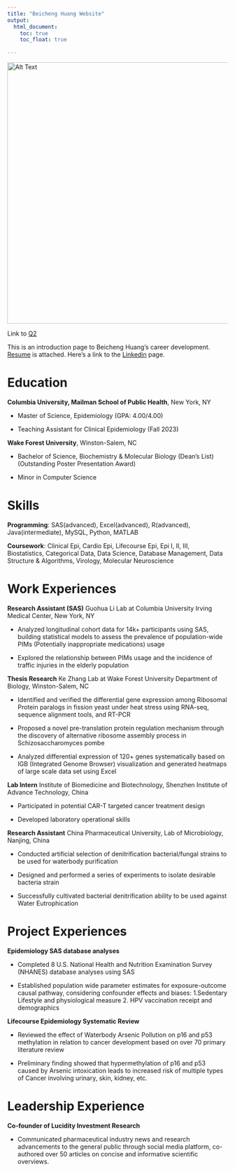 ```yaml
---
title: "Beicheng Huang Website"
output: 
  html_document:
    toc: true
    toc_float: true
    
---
```


<img src="./resume photo.jpg" alt="Alt Text" width="546" height="598">

Link to [Q2](Problem2.html)

This is an introduction page to Beicheng Huang's career development. [Resume](resume.html) is attached.
Here's a link to the [Linkedin](https://www.linkedin.com/in/beicheng-huang-118480225/) page.

# Education
**Columbia University, Mailman School of Public Health**, New York, NY

- Master of Science, Epidemiology (GPA: 4.00/4.00) 

- Teaching Assistant for Clinical Epidemiology (Fall 2023) 


**Wake Forest University**, Winston-Salem, NC

- Bachelor of Science, Biochemistry & Molecular Biology (Dean’s List) (Outstanding Poster Presentation Award)

- Minor in Computer Science 


# Skills
**Programming**:  SAS(advanced), Excel(advanced), R(advanced), Java(intermediate), MySQL, Python, MATLAB

**Coursework**:	Clinical Epi, Cardio Epi, Lifecourse Epi, Epi I, II, III, Biostatistics, Categorical Data, Data Science, Database Management, Data Structure & Algorithms, Virology, Molecular Neuroscience     


# Work Experiences

**Research Assistant (SAS)**
Guohua Li Lab at Columbia University Irving Medical Center, New York, NY

- 	Analyzed longitudinal cohort data for 14k+ participants using SAS, building statistical models to assess the prevalence of population-wide PIMs (Potentially inappropriate medications) usage

- 	Explored the relationship between PIMs usage and the incidence of traffic injuries in the elderly population

**Thesis Research**
Ke Zhang Lab at Wake Forest University Department of Biology, Winston-Salem, NC

- 	Identified and verified the differential gene expression among Ribosomal Protein paralogs in fission yeast under heat stress using RNA-seq, sequence alignment tools, and RT-PCR

- 	Proposed a novel pre-translation protein regulation mechanism through the discovery of alternative ribosome assembly process in Schizosaccharomyces pombe

- 	Analyzed differential expression of 120+ genes systematically based on IGB (Integrated Genome Browser) visualization and generated heatmaps of large scale data set using Excel 

**Lab Intern**
Institute of Biomedicine and Biotechnology, Shenzhen Institute of Advance Technology, China

- 	Participated in potential CAR-T targeted cancer treatment design

- 	Developed laboratory operational skills

**Research Assistant**
China Pharmaceutical University, Lab of Microbiology, Nanjing, China

- 	Conducted artificial selection of denitrification bacterial/fungal strains to be used for waterbody purification

- 	Designed and performed a series of experiments to isolate desirable bacteria strain

- 	Successfully cultivated bacterial denitrification ability to be used against Water Eutrophication


# Project Experiences

**Epidemiology SAS database analyses** 

- 	Completed 8 U.S. National Health and Nutrition Examination Survey (NHANES) database analyses using SAS

- 	Established population wide parameter estimates for exposure-outcome causal pathway, considering confounder effects and biases: 
1.Sedentary Lifestyle and physiological measure 2. HPV vaccination receipt and demographics

**Lifecourse Epidemiology Systematic Review**

- 	Reviewed the effect of Waterbody Arsenic Pollution on p16 and p53 methylation in relation to cancer development based on over 70 primary literature review 

- 	Preliminary finding showed that hypermethylation of p16 and p53 caused by Arsenic intoxication leads to increased risk of multiple types of Cancer involving urinary, skin, kidney, etc.


# Leadership Experience

**Co-founder of Lucidity Investment Research**

- 	Communicated pharmaceutical industry news and research advancements to the general public through social media platform, co-authored over 50 articles on concise and informative scientific overviews.